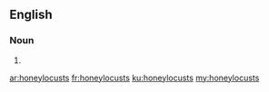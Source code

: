 ==English==

===Noun===
{{head|en}}

# {{plural of|honeylocust}}

[[ar:honeylocusts]]
[[fr:honeylocusts]]
[[ku:honeylocusts]]
[[my:honeylocusts]]
